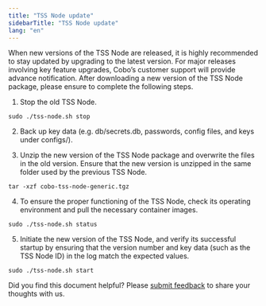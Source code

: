 ```yaml
---
title: "TSS Node update"
sidebarTitle: "TSS Node update"
lang: "en"
---
```

When new versions of the TSS Node are released, it is highly recommended to stay updated by upgrading to the latest version. For major releases involving key feature upgrades, Cobo’s customer support will provide advance notification. After downloading a new version of the TSS Node package, please ensure to complete the following steps.

1. Stop the old TSS Node. 

```
sudo ./tss-node.sh stop
```

2. Back up key data (e.g. db/secrets.db, passwords, config files, and keys under configs/).

3. Unzip the new version of the TSS Node package and overwrite the files in the old version. Ensure that the new version is unzipped in the same folder used by the previous TSS Node. 

```
tar -xzf cobo-tss-node-generic.tgz
```

4. To ensure the proper functioning of the TSS Node, check its operating environment and pull the necessary container images.

```
sudo ./tss-node.sh status
```

5. Initiate the new version of the TSS Node, and verify its successful startup by ensuring that the version number and key data (such as the TSS Node ID) in the log match the expected values.

```
sudo ./tss-node.sh start
```


<Tip>Did you find this document helpful? Please [submit feedback](https://forms.zohopublic.com/cobo/form/DocumentFeedbackForm/formperma/QvLOhxJv1_JMsJ-1dleZ8Itb_7rzN-LtgvsDdxosoVI?referrername=manuals) to share your thoughts with us.</Tip>